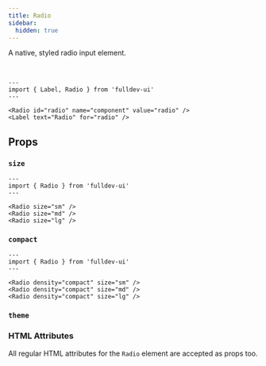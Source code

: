 ```yaml
---
title: Radio
sidebar:
  hidden: true
---
```



A native, styled radio input element.

<br />

```astro live
---
import { Label, Radio } from 'fulldev-ui'
---

<Radio id="radio" name="component" value="radio" />
<Label text="Radio" for="radio" />
```

## Props

### `size`

<SizeProp />

```astro live
---
import { Radio } from 'fulldev-ui'
---

<Radio size="sm" />
<Radio size="md" />
<Radio size="lg" />
```

### `compact`

<CompactProp />

```astro live
---
import { Radio } from 'fulldev-ui'
---

<Radio density="compact" size="sm" />
<Radio density="compact" size="md" />
<Radio density="compact" size="lg" />
```

### `theme`

<ThemeProp />

### HTML Attributes

All regular HTML attributes for the `Radio` element are accepted as props too.
